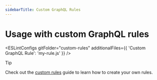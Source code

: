 ```yaml
---
sidebarTitle: Custom GraphQL Rules
---
```


# Usage with custom GraphQL rules

<ESLintConfigs gitFolder="custom-rules" additionalFiles={{ 'Custom GraphQL Rule': 'my-rule.js' }} />

> [!TIP]
>
> Check out the [custom rules](/docs/custom-rules) guide to learn how to create your own rules.
